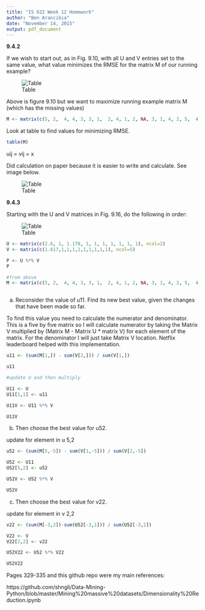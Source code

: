 ```yaml
---
title: "IS 622 Week 12 Homework"
author: "Ben Arancibia"
date: "November 14, 2015"
output: pdf_document
---
```


__9.4.2__

If we wish to start out, as in Fig. 9.10, with all U and V entries set to the same value, what value minimizes the RMSE for the matrix M of our running example?

![Table](//home/bcarancibia/CUNY_IS_622/week12/910.png)

Above is figure 9.10 but we want to maximize running example matrix M (which has the missing values)

```r
M <- matrix(c(5, 2,  4, 4, 3, 3, 1,  2, 4, 1, 2, NA, 3, 1, 4, 2, 5,  4, 3, 5, 4, 4,  5, 4, NA), byrow=TRUE, ncol=5)
```

Look at table to find values for minimizing RMSE.

```r
table(M)
```

uij = vij = x

Did calculation on paper because it is easier to write and calculate. See image below.

![Table](//home/bcarancibia/CUNY_IS_622/week12/IMG_0042.png)


__9.4.3__

Starting with the U and V matrices in Fig. 9.16, do the following in order:

![Table](//home/bcarancibia/CUNY_IS_622/week12/916.png)


```r
U <- matrix(c(2.6, 1, 1.178, 1, 1, 1, 1, 1, 1, 1), ncol=2)
V <- matrix(c(1.617,1,1,1,1,1,1,1,1,1), ncol=5)

P <- U %*% V
P

#from above
M <- matrix(c(5, 2,  4, 4, 3, 3, 1,  2, 4, 1, 2, NA, 3, 1, 4, 2, 5,  4, 3, 5, 4, 4,  5, 4, NA), byrow=TRUE, ncol=5)



```

(a) Reconsider the value of u11. Find its new best value, given the changes that have been made so far.

To find this value you need to calculate the numerator and denominator. This is a five by five matrix so I will calculate numerator by taking the Matrix V multiplied by  (Matrix M - Matrix U * matrix V) for each element of the matrix. For the denominator I will just take Matrix V location. Netflix leaderboard helped with this implementation. 

```r
u11 <- (sum(M[1,]) - sum(V[2,])) / sum(V[1,])

u11

#update U and then multiply

U11 <- U
U11[1,1] <- u11

U11V <- U11 %*% V

U11V
```


(b) Then choose the best value for u52.

update for element in u 5,2
```r
u52 <- (sum(M[5,-5]) - sum(V[1,-5])) / sum(V[2,-5])

U52 <- U11
U52[5,2] <- u52

U52V <- U52 %*% V

U52V
```

(c) Then choose the best value for v22.

update for element in v 2,2

```r
v22 <- (sum(M[-3,2])-sum(U52[-3,1])) / sum(U52[-3,2])

V22 <- V
V22[2,2] <- v22

U52V22 <- U52 %*% V22 

U52V22
```

Pages 329-335 and this github repo were my main references:

https://github.com/shngli/Data-Mining-Python/blob/master/Mining%20massive%20datasets/Dimensionality%20Reduction.ipynb




